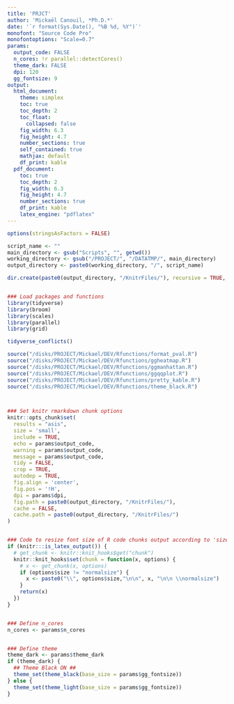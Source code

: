 ```yaml
---
title: 'PRJCT'
author: 'Mickaël Canouil, *Ph.D.*'
date: '`r format(Sys.Date(), "%B %d, %Y")`'
monofont: "Source Code Pro"
monofontoptions: "Scale=0.7"
params:
  output_code: FALSE
  n_cores: !r parallel::detectCores()
  theme_dark: FALSE
  dpi: 120
  gg_fontsize: 9
output:
  html_document:
    theme: simplex
    toc: true
    toc_depth: 2
    toc_float: 
      collapsed: false
    fig_width: 6.3
    fig_height: 4.7
    number_sections: true
    self_contained: true
    mathjax: default
    df_print: kable
  pdf_document:
    toc: true
    toc_depth: 2
    fig_width: 6.3
    fig_height: 4.7
    number_sections: true
    df_print: kable
    latex_engine: "pdflatex"
---
```


```r
options(stringsAsFactors = FALSE)

script_name <- ""
main_directory <- gsub("Scripts", "", getwd())
working_directory <- gsub("/PROJECT/", "/DATATMP/", main_directory)
output_directory <- paste0(working_directory, "/", script_name)

dir.create(paste0(output_directory, "/KnitrFiles/"), recursive = TRUE, showWarnings = FALSE)


### Load packages and functions
library(tidyverse)
library(broom)
library(scales)
library(parallel)
library(grid)

tidyverse_conflicts()

source("/disks/PROJECT/Mickael/DEV/Rfunctions/format_pval.R")
source("/disks/PROJECT/Mickael/DEV/Rfunctions/ggheatmap.R")
source("/disks/PROJECT/Mickael/DEV/Rfunctions/ggmanhattan.R")
source("/disks/PROJECT/Mickael/DEV/Rfunctions/ggqqplot.R")
source("/disks/PROJECT/Mickael/DEV/Rfunctions/pretty_kable.R")
source("/disks/PROJECT/Mickael/DEV/Rfunctions/theme_black.R")



### Set knitr rmarkdown chunk options
knitr::opts_chunk$set(
  results = "asis",
  size = 'small',
  include = TRUE,
  echo = params$output_code,
  warning = params$output_code,
  message = params$output_code,
  tidy = FALSE,
  crop = TRUE,
  autodep = TRUE,
  fig.align = 'center',
  fig.pos = '!H',
  dpi = params$dpi,
  fig.path = paste0(output_directory, "/KnitrFiles/"),
  cache = FALSE,
  cache.path = paste0(output_directory, "/KnitrFiles/")
)


### Code to resize font size of R code chunks output according to 'size' option (only LATEX)
if (knitr:::is_latex_output()) {
  # get_chunk <- knitr::knit_hooks$get("chunk")
  knitr::knit_hooks$set(chunk = function(x, options) {
    # x <- get_chunk(x, options)
    if (options$size != "normalsize") {
      x <- paste0("\\", options$size,"\n\n", x, "\n\n \\normalsize")
    }
    return(x)
  })
}


### Define n_cores
n_cores <- params$n_cores


### Define theme
theme_dark <- params$theme_dark
if (theme_dark) {
  ## Theme Black ON ##
  theme_set(theme_black(base_size = params$gg_fontsize))
} else {
  theme_set(theme_light(base_size = params$gg_fontsize))
}
```
